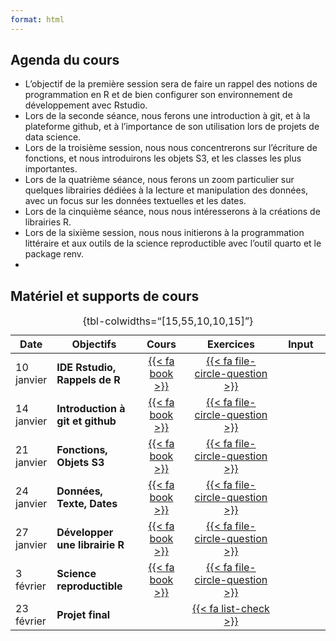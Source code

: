 ```yaml
---
format: html
---
```


## Agenda du cours

- L'objectif de la première session sera de faire un rappel des notions de programmation en R et de bien configurer son environnement de développement avec Rstudio.
- Lors de la seconde séance, nous ferons une introduction à git, et à la plateforme github, et à l'importance de son utilisation lors de projets de data science.
- Lors de la troisième session, nous nous concentrerons sur l'écriture de fonctions, et nous introduirons les objets S3, et les classes les plus importantes. 
- Lors de la quatrième séance, nous ferons un zoom particulier sur quelques librairies dédiées à la lecture et manipulation des données, avec un focus sur les données textuelles et les dates.
- Lors de la cinquième séance, nous nous intéresserons à la créations de librairies R.
- Lors de la sixième session, nous nous initierons à la programmation littéraire et aux outils de la science reproductible avec l'outil quarto et le package renv.
- 

## Matériel et supports de cours



| Date       | Objectifs                        | Cours               | Exercices                           | Input              |
|------------|----------------------------------|:-------------------:|:-----------------------------------:|:------------------:|
| 10 janvier | **IDE Rstudio, Rappels de R**    | [{{< fa book >}}](/slides/cours_1.html) | [{{< fa file-circle-question >}}](/exercises/sem_1.pdf) ||
| 14 janvier | **Introduction à git et github**         | [{{< fa book >}}](/slides/cours_2.html) | [{{< fa file-circle-question >}}](/exercises/sem_2.pdf) ||
| 21 janvier | **Fonctions, Objets S3**        | [{{< fa book >}}]() | [{{< fa file-circle-question >}}]() |  |
| 24 janvier  | **Données, Texte, Dates**       | [{{< fa book >}}](l) | [{{< fa file-circle-question >}}]() ||
| 27 janvier  | **Développer une librairie R**        | [{{< fa book >}}]() | [{{< fa file-circle-question >}}]() ||
| 3 février | **Science reproductible** | [{{< fa book >}}]() | [{{< fa file-circle-question >}}]() ||
| 23 février | **Projet final**                 |                     | [{{< fa list-check >}}]()           ||


: {tbl-colwidths="\[15,55,10,10,15\]"}
